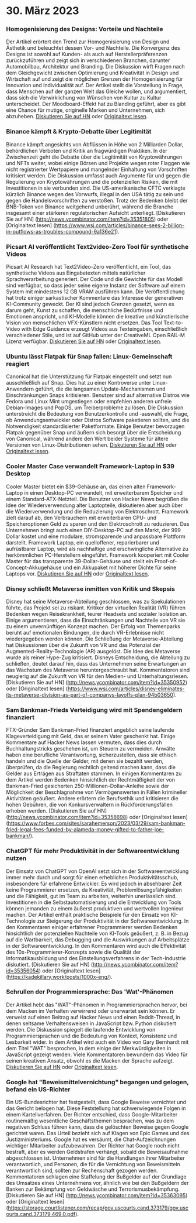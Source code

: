 
<Steps>

# 30. März 2023

### Homogenisierung des Designs: Vorteile und Nachteile

Der Artikel erörtert den Trend zur Homogenisierung von Design und Ästhetik und beleuchtet dessen Vor- und Nachteile. Die Konvergenz des Designs ist sowohl auf Kunden- als auch auf Herstellerpräferenzen zurückzuführen und zeigt sich in verschiedenen Branchen, darunter Automobilbau, Architektur und Branding. Die Diskussion wirft Fragen nach dem Gleichgewicht zwischen Optimierung und Kreativität in Design und Wirtschaft auf und zeigt die möglichen Grenzen der Homogenisierung für Innovation und Individualität auf. Der Artikel stellt die Vorstellung in Frage, dass Menschen auf der ganzen Welt das Gleiche wollen, und argumentiert, dass sich die Verwirklichung von Wünschen von Kultur zu Kultur unterscheidet. Der Moodboard-Effekt hat zu Blanding geführt, aber es gibt eine Chance für mutige, originelle Marken und Unternehmen, sich abzuheben.
[Diskutieren Sie auf HN](http://news.ycombinator.com/item?id=35355703) oder [Originaltext lesen](https://www.alexmurrell.co.uk/articles/the-age-of-average).

### Binance kämpft & Krypto-Debatte über Legitimität

Binance kämpft angesichts von Abflüssen in Höhe von 2 Milliarden Dollar, behördlichen Verboten und Kritik an fragwürdigen Praktiken. In der Zwischenzeit geht die Debatte über die Legitimität von Kryptowährungen und NFTs weiter, wobei einige Börsen und Projekte wegen roter Flaggen wie nicht registrierter Wertpapiere und mangelnder Einhaltung von Vorschriften kritisiert werden. Die Diskussion umfasst auch Argumente für und gegen die Regulierung von Kryptowährungen und die potenziellen Risiken, die mit Investitionen in sie verbunden sind. Die US-amerikanische CFTC verklagte kürzlich Binance wegen des Vorwurfs, illegal in den USA tätig zu sein und gegen die Handelsvorschriften zu verstoßen. Trotz der Bedenken bleibt der BNB-Token von Binance weitgehend unberührt, während die Branche insgesamt einer stärkeren regulatorischen Aufsicht unterliegt.
[Diskutieren Sie auf HN] (http://news.ycombinator.com/item?id=35351805) oder [Originaltext lesen] (https://www.wsj.com/articles/binance-sees-2-billion-in-outflows-as-troubles-compound-9a136e21).

### Picsart AI veröffentlicht Text2video-Zero Tool für synthetische Videos

Picsart AI Research hat Text2Video-Zero veröffentlicht, ein Tool, das synthetische Videos aus Eingabetexten mittels natürlicher Sprachverarbeitung generiert. Der Code und die Gewichte für das Modell sind verfügbar, so dass jeder seine eigene Instanz der Software auf einem System mit mindestens 12 GB VRAM ausführen kann. Die Veröffentlichung hat trotz einiger sarkastischer Kommentare das Interesse der generativen KI-Community geweckt. Der KI sind jedoch Grenzen gesetzt, wenn es darum geht, Kunst zu schaffen, die menschliche Bedürfnisse und Emotionen anspricht, und KI-Modelle können die kreative und künstlerische Vision von menschlichen VFX-Künstlern nicht ersetzen. Das Tool Text-to-Video with Edge Guidance erzeugt Videos aus Texteingaben, einschließlich verschiedener Stile, und ist auf GitHub unter der CreativeML Open RAIL-M Lizenz verfügbar.
[Diskutieren Sie auf HN](http://news.ycombinator.com/item?id=35352452) oder [Originaltext lesen](https://github.com/Picsart-AI-Research/Text2Video-Zero).

### Ubuntu lässt Flatpak für Snap fallen: Linux-Gemeinschaft reagiert

Canonical hat die Unterstützung für Flatpak eingestellt und setzt nun ausschließlich auf Snap. Dies hat zu einer Kontroverse unter Linux-Anwendern geführt, die die langsamen Update-Mechanismen und Einschränkungen Snaps kritisieren. Benutzer sind auf alternative Distros wie Fedora und Linux Mint umgestiegen oder empfehlen anderen unfreie Debian-Images und PopOS, um Treiberprobleme zu lösen. Die Diskussion unterstreicht die Bedeutung von Benutzerkontrolle und -auswahl, die Frage, ob Anwendungsentwickler oder Distros Software paketieren sollten, und die Notwendigkeit standardisierter Paketformate. Einige Benutzer bevorzugen Flatpak gegenüber Snap und äußern sich besorgt über die Entscheidung von Canonical, während andere den Wert beider Systeme für ältere Versionen von Linux-Distributionen sehen.
[Diskutieren Sie auf HN](http://news.ycombinator.com/item?id=35354729) oder [Originaltext lesen](https://lwn.net/SubscriberLink/927262/6adb2350e2b0d2ce/).

### Cooler Master Case verwandelt Framework-Laptop in $39 Desktop

Cooler Master bietet ein $39-Gehäuse an, das einen alten Framework-Laptop in einen Desktop-PC verwandelt, mit erweiterbarem Speicher und einem Standard-ATX-Netzteil. Die Benutzer von Hacker News begrüßen die Idee der Wiederverwendung alter Laptopteile, diskutieren aber auch über die Wiederverwendung und die Reduzierung von Elektroschrott. Framework zielt darauf ab, den Verbrauchern mit erweiterbaren CPU- und Speicheroptionen Geld zu sparen und den Elektroschrott zu reduzieren. Das Unternehmen bringt auch einen DIY-Desktop-PC auf den Markt, der 999 Dollar kostet und eine modulare, stromsparende und anpassbare Plattform darstellt. Framework Laptop, ein quelloffener, reparierbarer und aufrüstbarer Laptop, wird als nachhaltige und erschwingliche Alternative zu herkömmlichen PC-Herstellern eingeführt. Framework kooperiert mit Cooler Master für das transparente 39-Dollar-Gehäuse und stellt ein Proof-of-Concept-Akkugehäuse und ein Akkupaket mit höherer Dichte für seine Laptops vor.
[Diskutieren Sie auf HN](http://news.ycombinator.com/item?id=35350288) oder [Originaltext lesen](https://www.theverge.com/2023/3/23/23652939/framework-cooler-master-sff-pc-case).

### Disney schließt Metaverse inmitten von Kritik und Skepsis

Disney hat seine Metaverse-Abteilung geschlossen, was zu Spekulationen führte, das Projekt sei zu riskant. Kritiker der virtuellen Realität (VR) führen Bedenken wegen Reisekrankheit, teurer Headsets und sozialer Isolation an. Einige argumentieren, dass die Einschränkungen und Nachteile von VR sie zu einem unvernünftigen Konzept machen. Der Erfolg von Themenparks beruht auf emotionalen Bindungen, die durch VR-Erlebnisse nicht wiedergegeben werden können. Die Schließung der Metaverse-Abteilung hat Diskussionen über die Zukunft von VR und das Potenzial der Augmented-Reality-Technologie (AR) ausgelöst. Die Idee des Metaverse wurde als reiner Hype-Zug kritisiert. Disneys Entscheidung, die Abteilung zu schließen, deutet darauf hin, dass das Unternehmen seine Erwartungen an das Wachstum des Metaverse heruntergeschraubt hat. Kommentatoren sind neugierig auf die Zukunft von VR für den Medien- und Unterhaltungsriesen.
[Diskutieren Sie auf HN] (http://news.ycombinator.com/item?id=35350952) oder [Originaltext lesen] (https://www.wsj.com/articles/disney-eliminates-its-metaverse-division-as-part-of-companys-layoffs-plan-94b03650).

### Sam Bankman-Frieds Verteidigung wird mit Spendengeldern finanziert

FTX-Gründer Sam Bankman-Fried finanziert angeblich seine laufende Klageverteidigung mit Geld, das er seinem Vater geschenkt hat. Einige Kommentare auf Hacker News lassen vermuten, dass dies durch Buchhaltungstricks geschehen ist, um Steuern zu vermeiden. Anwälte haben eine berufliche Verantwortung, sicherzustellen, dass sie ethisch handeln und die Quelle der Gelder, mit denen sie bezahlt werden, überprüfen, da die Regierung rechtlich geltend machen kann, dass die Gelder aus Erträgen aus Straftaten stammen. In einigen Kommentaren zu dem Artikel werden Bedenken hinsichtlich der Rechtmäßigkeit der von Bankman-Fried gesicherten 250-Millionen-Dollar-Anleihe sowie der Möglichkeit der Beschlagnahme von Vermögenswerten in Fällen krimineller Aktivitäten geäußert. Andere erörtern die Berufsethik und kritisieren die hohen Gebühren, die von Konkursverwaltern in Rückforderungsfällen erhoben werden.
[Diskutieren Sie auf HN] (http://news.ycombinator.com/item?id=35358698) oder [Originaltext lesen] (https://www.forbes.com/sites/sarahemerson/2023/03/29/sam-bankman-fried-legal-fees-funded-by-alameda-money-gifted-to-father-joe-bankman/).

### ChatGPT für mehr Produktivität in der Softwareentwicklung nutzen

Der Einsatz von ChatGPT von OpenAI setzt sich in der Softwareentwicklung immer mehr durch und sorgt für einen erheblichen Produktivitätsschub, insbesondere für erfahrene Entwickler. Es wird jedoch in absehbarer Zeit keine Programmierer ersetzen, da Kreativität, Problemlösungsfähigkeiten und die Fähigkeit, gut im Team zu arbeiten, weiterhin unerlässlich sind. Investitionen in die Selbstautomatisierung und die Entwicklung von Tools können jemanden zu einem äußerst produktiven und wertvollen Ingenieur machen. Der Artikel enthält praktische Beispiele für den Einsatz von KI-Technologie zur Steigerung der Produktivität in der Softwareentwicklung. In den Kommentaren einiger erfahrener Programmierer werden Bedenken hinsichtlich der potenziellen Nachteile von KI-Tools geäußert, z. B. in Bezug auf die Wartbarkeit, das Debugging und die Auswirkungen auf Arbeitsplätze in der Softwareentwicklung. In den Kommentaren wird auch die Effektivität des 10x-Programmierer-Konzepts sowie die Qualität der Informatikausbildung und des Einstellungsverfahrens in der Tech-Industrie diskutiert.
[Diskutieren Sie auf HN] (http://news.ycombinator.com/item?id=35356054) oder [Originaltext lesen] (https://kadekillary.work/posts/1000x-eng/).

### Schrullen der Programmiersprache: Das 'Wat'-Phänomen

Der Artikel hebt das "WAT"-Phänomen in Programmiersprachen hervor, bei dem Macken im Verhalten verwirrend oder unerwartet sein können. Er verweist auf einen Beitrag auf Hacker News und einen Reddit-Thread, in denen seltsame Verhaltensweisen in JavaScript bzw. Python diskutiert werden. Die Diskussion spiegelt die laufende Entwicklung von Programmiersprachen und die Bedeutung von Kontext, Konsistenz und Lesbarkeit wider. In dem Artikel wird auch ein Video von Gary Bernhardt mit dem Titel "WAT" besprochen, in dem einige der Merkwürdigkeiten in JavaScript gezeigt werden. Viele Kommentatoren bewundern das Video für seinen kreativen Ansatz, obwohl es die Macken der Sprache aufzeigt.
[Diskutieren Sie auf HN](http://news.ycombinator.com/item?id=35363044) oder [Originaltext lesen](https://www.destroyallsoftware.com/talks/wat).

### Google hat "Beweismittelvernichtung" begangen und gelogen, befand ein US-Richter

Ein US-Bundesrichter hat festgestellt, dass Google Beweise vernichtet und das Gericht belogen hat. Diese Feststellung hat schwerwiegende Folgen in einem Kartellverfahren. Der Richter entschied, dass Google-Mitarbeiter routinemäßig wesentliche Geschäftsthemen besprachen, was zu dem negativen Schluss führen kann, dass die gelöschten Beweise gegen Google gerichtet waren. Das Urteil bezieht sich auf Klagen von Epic Games und des Justizministeriums. Google hat es versäumt, die Chat-Aufzeichnungen wichtiger Mitarbeiter aufzubewahren. Der Richter hat Google noch nicht bestraft, aber es werden Geldstrafen verhängt, sobald die Beweisaufnahme abgeschlossen ist. Unternehmen sind für die Handlungen ihrer Mitarbeiter verantwortlich, und Personen, die für die Vernichtung von Beweismitteln verantwortlich sind, sollten zur Rechenschaft gezogen werden. Kommentatoren schlagen eine Staffelung der Bußgelder auf der Grundlage des Umsatzes eines Unternehmens vor, ähnlich wie bei den Bußgeldern der Banken zur Bekämpfung von Geldwäsche und Terrorismusbekämpfung.
[Diskutieren Sie auf HN] (http://news.ycombinator.com/item?id=35363095) oder [Originaltext lesen] (https://storage.courtlistener.com/recap/gov.uscourts.cand.373179/gov.uscourts.cand.373179.469.0.pdf).

</Steps>
